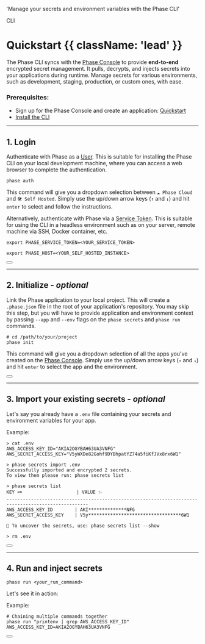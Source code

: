 
  'Manage your secrets and environment variables with the Phase CLI'

<Tag variant="small">CLI</Tag>

# Quickstart {{ className: 'lead' }}

The Phase CLI syncs with the [Phase Console](https://github.com/phasehq/console) to provide **end-to-end** encrypted secret management. It pulls, decrypts, and injects secrets into your applications during runtime. Manage secrets for various environments, such as development, staging, production, or custom ones, with ease.

### Prerequisites:

- Sign up for the Phase Console and create an application: [Quickstart](/quickstart)
- [Install the CLI](/cli/install)

---

## 1. Login

Authenticate with Phase as a [User](/console/users). This is suitable for installing the Phase CLI on your local development machine, where you can access a web browser to complete the authentication.

```fish
phase auth
```

This command will give you a dropdown selection between `☁️ Phase Cloud` and `🛠️ Self Hosted`. Simply use the up/down arrow keys (`↑` and `↓`) and hit `enter` to select and follow the instructions.

Alternatively, authenticate with Phase via a [Service Token](/console/tokens#service-tokens). This is suitable for using the CLI in a headless environment such as on your server, remote machine via SSH, Docker container, etc.

```fish
export PHASE_SERVICE_TOKEN=<YOUR_SERVICE_TOKEN>
```

```fish
export PHASE_HOST=<YOUR_SELF_HOSTED_INSTANCE>
```

<div className="not-prose">
  <Button
    href="/cli/commands#auth"
    variant="text"
    arrow="right"
    children="Explore Auth"
  />
</div>

---

## 2. Initialize - _optional_

Link the Phase application to your local project. This will create a `.phase.json` file in the root of your application's repository. You may skip this step, but you will have to provide application and environment context by passing `--app` and `--env` flags on the `phase secrets` and `phase run` commands.

```fish
# cd /path/to/your/project
phase init
```

This command will give you a dropdown selection of all the apps you've created on the [Phase Console](/console/apps). Simply use the up/down arrow keys (`↑` and `↓`) and hit `enter` to select the app and the environment.

<div className="not-prose">
  <Button
    href="/cli/commands#init"
    variant="text"
    arrow="right"
    children="Explore Init"
  />
</div>

---

## 3. Import your existing secrets - _optional_

Let's say you already have a `.env` file containing your secrets and environment variables for your app.

Example:

```fish
> cat .env
AWS_ACCESS_KEY_ID="AKIA2OGYBAH63UA3VNFG"
AWS_SECRET_ACCESS_KEY="V5yWXDe82Gohf9DYBhpatYZ74a5fiKfJVx8rx6W1"

> phase secrets import .env
Successfully imported and encrypted 2 secrets.
To view them please run: phase secrets list

> phase secrets list
KEY 🗝️                    | VALUE ✨
----------------------------------------------------------------------------------------------------
AWS_ACCESS_KEY_ID        | AKI**************NFG
AWS_SECRET_ACCESS_KEY    | V5y**********************************6W1

🥽 To uncover the secrets, use: phase secrets list --show

> rm .env
```

<div className="not-prose">
  <Button
    href="/cli/commands#secrets"
    variant="text"
    arrow="right"
    children="Explore Import"
  />
</div>

---

## 4. Run and inject secrets

```fish
phase run <your_run_command>
```

Let's see it in action:

<CliDemo castFile="phase-run.cast" terminalFontSize="small" />

Example:

```fish
# Chaining multiple commands together
phase run "printenv | grep AWS_ACCESS_KEY_ID"
AWS_ACCESS_KEY_ID=AKIA2OGYBAH63UA3VNFG
```

<div className="not-prose">
  <Button
    href="/cli/commands#run"
    variant="text"
    arrow="right"
    children="Explore Run"
  />
</div>
